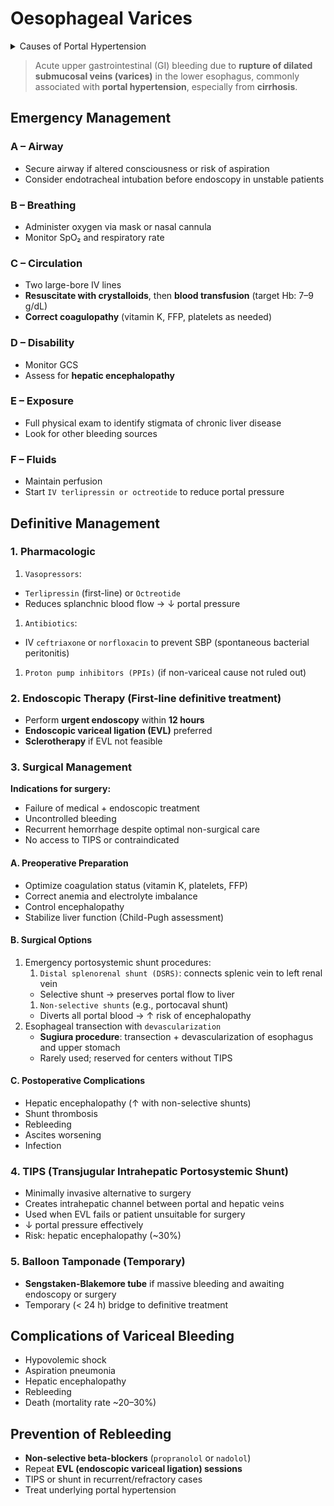 # Oesophageal Varices

<details>
<summary>Causes of Portal Hypertension</summary>

1. Pre-hepatic Causes
   - Portal vein thrombosis
   - Splenic vein thrombosis
   - Congenital portal vein atresia or stenosis
     . Intra-hepatic Causes
   1. Pre-sinusoidal
      - Schistosomiasis (granulomatous periportal fibrosis)
      - Congenital hepatic fibrosis
      - Sarcoidosis
      - Primary biliary cholangitis
   1. Sinusoidal
      - Cirrhosis (most common cause)
      - Alcoholic hepatitis
      - Chronic hepatitis (HBV, HCV)
      - Toxins (e.g., methotrexate)
   1. Post-sinusoidal
      - Veno-occlusive disease
      - Sinusoidal obstruction syndrome
      - Radiation injury
1. Post-hepatic Causes
   - Budd–Chiari syndrome (hepatic vein thrombosis)
   - Constrictive pericarditis
   - Right heart failure
   - Tricuspid regurgitation

</details>

> Acute upper gastrointestinal (GI) bleeding due to **rupture of dilated submucosal veins (varices)** in the lower esophagus, commonly associated with **portal hypertension**, especially from **cirrhosis**.

## Emergency Management

### A – Airway

- Secure airway if altered consciousness or risk of aspiration
- Consider endotracheal intubation before endoscopy in unstable patients

### B – Breathing

- Administer oxygen via mask or nasal cannula
- Monitor SpO₂ and respiratory rate

### C – Circulation

- Two large-bore IV lines
- **Resuscitate with crystalloids**, then **blood transfusion** (target Hb: 7–9 g/dL)
- **Correct coagulopathy** (vitamin K, FFP, platelets as needed)

### D – Disability

- Monitor GCS
- Assess for **hepatic encephalopathy**

### E – Exposure

- Full physical exam to identify stigmata of chronic liver disease
- Look for other bleeding sources

### F – Fluids

- Maintain perfusion
- Start `IV terlipressin or octreotide` to reduce portal pressure

## Definitive Management

### 1. Pharmacologic

1. `Vasopressors`:

- `Terlipressin` (first-line) or `Octreotide`
- Reduces splanchnic blood flow → ↓ portal pressure

1. `Antibiotics`:

- IV `ceftriaxone` or `norfloxacin` to prevent SBP (spontaneous bacterial peritonitis)

1. `Proton pump inhibitors (PPIs)` (if non-variceal cause not ruled out)

### 2. Endoscopic Therapy (First-line definitive treatment)

- Perform **urgent endoscopy** within **12 hours**
- **Endoscopic variceal ligation (EVL)** preferred
- **Sclerotherapy** if EVL not feasible

### 3. Surgical Management

**Indications for surgery:**

- Failure of medical + endoscopic treatment
- Uncontrolled bleeding
- Recurrent hemorrhage despite optimal non-surgical care
- No access to TIPS or contraindicated

#### A. Preoperative Preparation

- Optimize coagulation status (vitamin K, platelets, FFP)
- Correct anemia and electrolyte imbalance
- Control encephalopathy
- Stabilize liver function (Child-Pugh assessment)

#### B. Surgical Options

1. Emergency portosystemic shunt procedures:
   1. `Distal splenorenal shunt (DSRS)`: connects splenic vein to left renal vein
   - Selective shunt → preserves portal flow to liver
   1. `Non-selective shunts` (e.g., portocaval shunt)
   - Diverts all portal blood → ↑ risk of encephalopathy
2. Esophageal transection with `devascularization`
   - **Sugiura procedure**: transection + devascularization of esophagus and upper stomach
   - Rarely used; reserved for centers without TIPS

#### C. Postoperative Complications

- Hepatic encephalopathy (↑ with non-selective shunts)
- Shunt thrombosis
- Rebleeding
- Ascites worsening
- Infection

### 4. TIPS (Transjugular Intrahepatic Portosystemic Shunt)

- Minimally invasive alternative to surgery
- Creates intrahepatic channel between portal and hepatic veins
- Used when EVL fails or patient unsuitable for surgery
- ↓ portal pressure effectively
- Risk: hepatic encephalopathy (\~30%)

### 5. Balloon Tamponade (Temporary)

- **Sengstaken-Blakemore tube** if massive bleeding and awaiting endoscopy or surgery
- Temporary (< 24 h) bridge to definitive treatment

## Complications of Variceal Bleeding

- Hypovolemic shock
- Aspiration pneumonia
- Hepatic encephalopathy
- Rebleeding
- Death (mortality rate \~20–30%)

## Prevention of Rebleeding

- **Non-selective beta-blockers** (`propranolol` or `nadolol`)
- Repeat **EVL (endoscopic variceal ligation) sessions**
- TIPS or shunt in recurrent/refractory cases
- Treat underlying portal hypertension
